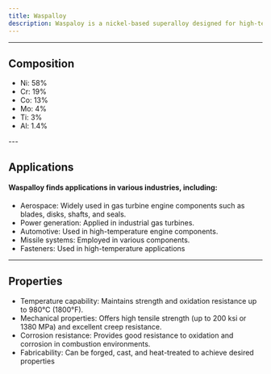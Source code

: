 ---
title: Waspalloy
description: Waspaloy is a nickel-based superalloy designed for high-temperature applications.  Waspaloy's combination of high-temperature strength, corrosion resistance, and oxidation resistance makes it valuable for applications in aerospace and power generation industries where components are exposed to extreme conditions
---


---

## Composition

<Card className='properties'>
  <ul>
    <li>Ni: 58%</li>
    <li>Cr: 19%</li>
    <li>Co: 13%</li>
    <li>Mo: 4%</li>
    <li>Ti: 3%</li>
    <li>Al: 1.4%</li>
  </ul>
</Card>
---

## Applications

#### Waspalloy finds applications in various industries, including:

- Aerospace: Widely used in gas turbine engine components such as blades, disks, shafts, and seals.
- Power generation: Applied in industrial gas turbines.
- Automotive: Used in high-temperature engine components.
- Missile systems: Employed in various components.
- Fasteners: Used in high-temperature applications

---

## Properties

- Temperature capability: Maintains strength and oxidation resistance up to 980°C (1800°F).
- Mechanical properties: Offers high tensile strength (up to 200 ksi or 1380 MPa) and excellent creep resistance.
- Corrosion resistance: Provides good resistance to oxidation and corrosion in combustion environments.
- Fabricability: Can be forged, cast, and heat-treated to achieve desired properties
